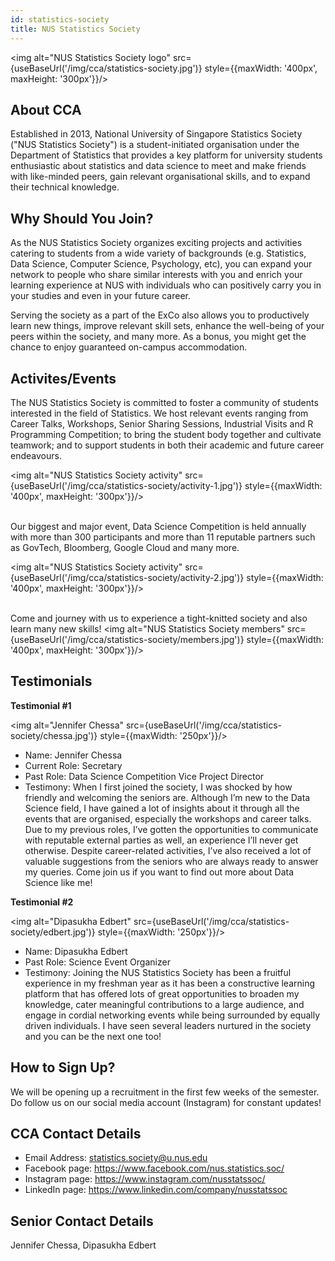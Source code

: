 ```yaml
---
id: statistics-society
title: NUS Statistics Society
---
```



<img alt="NUS Statistics Society logo" src={useBaseUrl('/img/cca/statistics-society.jpg')} style={{maxWidth: '400px', maxHeight: '300px'}}/>

## About CCA
Established in 2013, National University of Singapore Statistics Society ("NUS Statistics Society"​) is a student-initiated organisation under the Department of Statistics that provides a key platform for university students enthusiastic about statistics and data science to meet and make friends with like-minded peers, gain relevant organisational skills, and to expand their technical knowledge.


## Why Should You Join?
As the NUS Statistics Society organizes exciting projects and activities catering to students from a wide variety of backgrounds (e.g. Statistics, Data Science, Computer Science, Psychology, etc), you can expand your network to people who share similar interests with you and enrich your learning experience at NUS with individuals who can positively carry you in your studies and even in your future career.

Serving the society as a part of the ExCo also allows you to productively learn new things, improve relevant skill sets, enhance the well-being of your peers within the society, and many more. As a bonus, you might get the chance to enjoy guaranteed on-campus accommodation.


## Activites/Events
The NUS Statistics Society is committed to foster a community of students interested in the field of Statistics. We host relevant events ranging from Career Talks, Workshops, Senior Sharing Sessions, Industrial Visits and R Programming Competition; to bring the student body together and cultivate teamwork; and to support students in both their academic and future career endeavours. 

<img alt="NUS Statistics Society activity" src={useBaseUrl('/img/cca/statistics-society/activity-1.jpg')} style={{maxWidth: '400px', maxHeight: '300px'}}/>
<br /><br />

Our biggest and major event, Data Science Competition is held annually with more than 300 participants and more than 11 reputable partners such as GovTech, Bloomberg, Google Cloud and many more. 

<img alt="NUS Statistics Society activity" src={useBaseUrl('/img/cca/statistics-society/activity-2.jpg')} style={{maxWidth: '400px', maxHeight: '300px'}}/>
<br /><br />

Come and journey with us to experience a tight-knitted society and also learn many new skills! 
<img alt="NUS Statistics Society members" src={useBaseUrl('/img/cca/statistics-society/members.jpg')} style={{maxWidth: '400px', maxHeight: '300px'}}/>


## Testimonials
**Testimonial #1**

<img alt="Jennifer Chessa" src={useBaseUrl('/img/cca/statistics-society/chessa.jpg')} style={{maxWidth: '250px'}}/>

- Name: Jennifer Chessa
- Current Role: Secretary
- Past Role: Data Science Competition Vice Project Director
- Testimony: When I first joined the society, I was shocked by how friendly and welcoming the seniors are. Although I’m new to the Data Science field, I have gained a lot of insights about it through all the events that are organised, especially the workshops and career talks. Due to my previous roles, I’ve gotten the opportunities to communicate with reputable external parties as well, an experience I’ll never get otherwise. Despite career-related activities, I’ve also received a lot of valuable suggestions from the seniors who are always ready to answer my queries. Come join us if you want to find out more about Data Science like me!

**Testimonial #2**

<img alt="Dipasukha Edbert" src={useBaseUrl('/img/cca/statistics-society/edbert.jpg')} style={{maxWidth: '250px'}}/>

- Name: Dipasukha Edbert
- Past Role: Science Event Organizer
- Testimony: Joining the NUS Statistics Society has been a fruitful experience in my freshman year as it has been a constructive learning platform that has offered lots of great opportunities to broaden my knowledge, cater meaningful contributions to a large audience, and engage in cordial networking events while being surrounded by equally driven individuals. I have seen several leaders nurtured in the society and you can be the next one too!


## How to Sign Up?
We will be opening up a recruitment in the first few weeks of the semester. Do follow us on our social media account (Instagram) for constant updates!


## CCA Contact Details
- Email Address: statistics.society@u.nus.edu
- Facebook page: https://www.facebook.com/nus.statistics.soc/ 
- Instagram page: https://www.instagram.com/nusstatssoc/
- LinkedIn page: https://www.linkedin.com/company/nusstatssoc


## Senior Contact Details
Jennifer Chessa, Dipasukha Edbert
